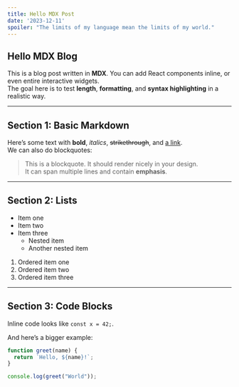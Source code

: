 ```yaml
---
title: Hello MDX Post
date: '2023-12-11'
spoiler: "The limits of my language mean the limits of my world."
---
```


## Hello MDX Blog

This is a blog post written in **MDX**. You can add React components inline, or even entire interactive widgets.  
The goal here is to test **length**, **formatting**, and **syntax highlighting** in a realistic way.

---

## Section 1: Basic Markdown

Here’s some text with **bold**, *italics*, ~~strikethrough~~, and [a link](https://example.com).  
We can also do blockquotes:

> This is a blockquote. It should render nicely in your design.  
> It can span multiple lines and contain **emphasis**.

---

## Section 2: Lists

- Item one
- Item two
- Item three
  - Nested item
  - Another nested item

1. Ordered item one
2. Ordered item two
3. Ordered item three

---

## Section 3: Code Blocks

Inline code looks like `const x = 42;`.

And here’s a bigger example:

```javascript
function greet(name) {
  return `Hello, ${name}!`;
}

console.log(greet("World"));
